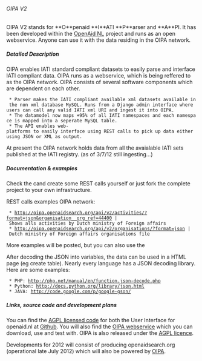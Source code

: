 ====== OIPA V2 ======

OIPA V2 stands for **O**penaid **I**ATI **P**arser and **A**PI. It has been developed within the [[tools:open_aid:start | OpenAid NL]] project and runs as an open webservice. Anyone can use it with the data residing in the OIPA network.

{{:tools:oipa:oipa.001.png?450|}}


===== Detailed Description =====

OIPA enables IATI standard compliant datasets to easily parse and interface IATI compliant data. OIPA runs as a webservice, which is being reffered to as the OIPA network. OIPA consists of several software components which are dependent on each other.

  * Parser makes the IATI compliant available xml datasets available in the non xml database MySQL. Runs from a Django admin interface where users can call any valid IATI xml URI and ingest it into OIPA.
  * The datamodel now maps +95% of all IATI namespaces and each namespace is mapped into a seperate MySQL table.
  * The API enables web-platforms to easily interface using REST calls to pick up data either using JSON or XML as output.

At present the OIPA network holds data from all the avaialable IATI sets published at the IATI registry. (as of 3/7/12 still ingesting...)

===== Documentation & examples =====

Check the cand create some REST calls yourself or just fork the complete project to your own infrastructure.

REST calls examples OIPA network:

  * http://oipa.openaidsearch.org/api/v2/activities/?format=json&organisation__org_ref=44400 | Shows alls activities by Dutch ministry of Foreign affairs
  * http://oipa.openaidsearch.org/api/v2/organisations/?format=json | Dutch ministry of Foreign affairs organisations file


More examples will be posted, but you can also use the 




After decoding the JSON into variables, the data can be used in a HTML page (eg create table). Nearly every language has a JSON decoding library. Here are some examples:

  * PHP: http://php.net/manual/en/function.json-decode.php
  * Python: http://docs.python.org/library/json.html
  * JAVA: http://code.google.com/p/google-gson/
===== Links, source code and development plans =====
You can find the [[https://www.gnu.org/licenses/agpl-3.0.html|AGPL licensed code]] for both the User Interface for openaid.nl at [[https://github.com/openaid-IATI/|Github]]. You will also find the [[https://github.com/openaid-IATI/|OIPA webservice]] which you can download, use and test with. OIPA is also released under the [[https://www.gnu.org/licenses/agpl-3.0.html|AGPL licence]].

Developments for 2012 will consist of producing openaidsearch.org (operational late July 2012) which will also be powered by [[tools:oipa:start|OIPA]]. 

 